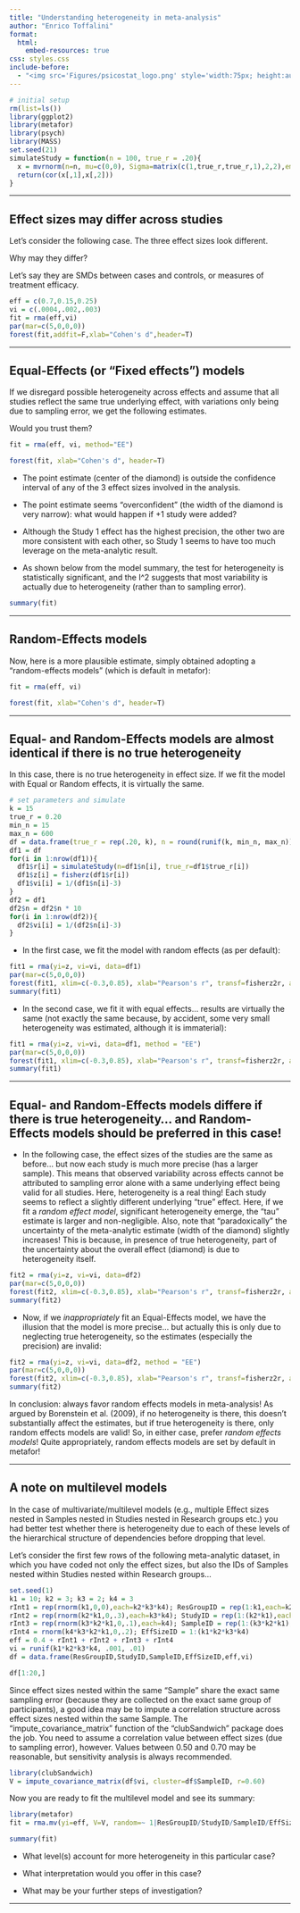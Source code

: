 ```yaml
---
title: "Understanding heterogeneity in meta-analysis"
author: "Enrico Toffalini"
format: 
  html:
    embed-resources: true
css: styles.css
include-before:
  - "<img src='Figures/psicostat_logo.png' style='width:75px; height:auto; display:block;margin:0 auto 20px;' alt='Logo'>"
---
```


```r

# initial setup
rm(list=ls())
library(ggplot2)
library(metafor)
library(psych)
library(MASS)
set.seed(21)
simulateStudy = function(n = 100, true_r = .20){
  x = mvrnorm(n=n, mu=c(0,0), Sigma=matrix(c(1,true_r,true_r,1),2,2),empirical=F)
  return(cor(x[,1],x[,2]))
}
```

--------------------------------------------------------------------

## Effect sizes may differ across studies

Let's consider the following case. The three effect sizes look different. 

Why may they differ? 

Let's say they are SMDs between cases and controls, or measures of treatment efficacy. 

```r
eff = c(0.7,0.15,0.25)
vi = c(.0004,.002,.003)
fit = rma(eff,vi)
par(mar=c(5,0,0,0))
forest(fit,addfit=F,xlab="Cohen's d",header=T)
```

--------------------------------------------------------------------

## Equal-Effects (or "Fixed effects") models

If we disregard possible heterogeneity across effects and assume that all studies reflect the same true underlying effect, with variations only being due to sampling error, we get the following estimates.

Would you trust them?

```r
fit = rma(eff, vi, method="EE")

forest(fit, xlab="Cohen's d", header=T)
```

- The point estimate (center of the diamond) is outside the confidence interval of any of the 3 effect sizes involved in the analysis.

- The point estimate seems "overconfident" (the width of the diamond is very narrow): what would happen if +1 study were added?

- Although the Study 1 effect has the highest precision, the other two are more consistent with each other, so Study 1 seems to have too much leverage on the meta-analytic result.

- As shown below from the model summary, the test for heterogeneity is statistically significant, and the I^2 suggests that most variability is actually due to heterogeneity (rather than to sampling error). 

```r
summary(fit)
```

--------------------------------------------------------------------

## Random-Effects models

Now, here is a more plausible estimate, simply obtained adopting a "random-effects models" (which is default in metafor):

```r
fit = rma(eff, vi)

forest(fit, xlab="Cohen's d", header=T)
```

--------------------------------------------------------------------

## Equal- and Random-Effects models are almost identical if there is no true heterogeneity

In this case, there is no true heterogeneity in effect size. If we fit the model with Equal or Random effects, it is virtually the same.

```r
# set parameters and simulate
k = 15
true_r = 0.20
min_n = 15
max_n = 600
df = data.frame(true_r = rep(.20, k), n = round(runif(k, min_n, max_n)), r = NA, z = NA, vi = NA)
df1 = df
for(i in 1:nrow(df1)){
  df1$r[i] = simulateStudy(n=df1$n[i], true_r=df1$true_r[i])
  df1$z[i] = fisherz(df1$r[i])
  df1$vi[i] = 1/(df1$n[i]-3)
}
df2 = df1
df2$n = df2$n * 10
for(i in 1:nrow(df2)){
  df2$vi[i] = 1/(df2$n[i]-3)
}
```

- In the first case, we fit the model with random effects (as per default):

```r
fit1 = rma(yi=z, vi=vi, data=df1)
par(mar=c(5,0,0,0))
forest(fit1, xlim=c(-0.3,0.85), xlab="Pearson's r", transf=fisherz2r, at=seq(-0.2,.6,.1), header=T)
summary(fit1)
```

- In the second case, we fit it with equal effects... results are virtually the same (not exactly the same because, by accident, some very small heterogeneity was estimated, although it is immaterial):

```r
fit1 = rma(yi=z, vi=vi, data=df1, method = "EE")
par(mar=c(5,0,0,0))
forest(fit1, xlim=c(-0.3,0.85), xlab="Pearson's r", transf=fisherz2r, at=seq(-0.2,.6,.1), header=T)
summary(fit1)
```

--------------------------------------------------------------------

## Equal- and Random-Effects models differe if there is true heterogeneity... and Random-Effects models should be preferred in this case!

- In the following case, the effect sizes of the studies are the same as before... but now each study is much more precise (has a larger sample). This means that observed variability across effects cannot be attributed to sampling error alone with a same underlying effect being valid for all studies. Here, heterogeneity is a real thing! Each study seems to reflect a slightly different underlying "true" effect. Here, if we fit a *random effect model*, significant heterogeneity emerge, the "tau" estimate is larger and non-negligible. Also, note that "paradoxically" the uncertainty of the meta-analytic estimate (width of the diamond) slightly increases! This is because, in presence of true heterogeneity, part of the uncertainty about the overall effect (diamond) is due to heterogeneity itself.

```r
fit2 = rma(yi=z, vi=vi, data=df2)
par(mar=c(5,0,0,0))
forest(fit2, xlim=c(-0.3,0.85), xlab="Pearson's r", transf=fisherz2r, at=seq(-0.2,.6,.1), header=T)
summary(fit2)
```

- Now, if we *inappropriately* fit an Equal-Effects model, we have the illusion that the model is more precise... but actually this is only due to neglecting true heterogeneity, so the estimates (especially the precision) are invalid:

```r
fit2 = rma(yi=z, vi=vi, data=df2, method = "EE")
par(mar=c(5,0,0,0))
forest(fit2, xlim=c(-0.3,0.85), xlab="Pearson's r", transf=fisherz2r, at=seq(-0.2,.6,.1), header=T)
summary(fit2)
```


In conclusion: always favor random effects models in meta-analysis! As argued by Borenstein et al. (2009), if no heterogeneity is there, this doesn't substantially affect the estimates, but if true heterogeneity is there, only random effects models are valid! So, in either case, prefer *random effects models*! Quite appropriately, random effects models are set by default in metafor!

--------------------------------------------------------------------

## A note on multilevel models

In the case of multivariate/multilevel models (e.g., multiple Effect sizes nested in Samples nested in Studies nested in Research groups etc.) you had better test whether there is heterogeneity due to each of these levels of the hierarchical structure of dependencies before dropping that level. 

Let's consider the first few rows of the following meta-analytic dataset, in which you have coded not only the effect sizes, but also the IDs of Samples nested within Studies nested within Research groups...

```r
set.seed(1)
k1 = 10; k2 = 3; k3 = 2; k4 = 3
rInt1 = rep(rnorm(k1,0,0),each=k2*k3*k4); ResGroupID = rep(1:k1,each=k2*k3*k4)
rInt2 = rep(rnorm(k2*k1,0,.3),each=k3*k4); StudyID = rep(1:(k2*k1),each=k3*k4)
rInt3 = rep(rnorm(k3*k2*k1,0,.1),each=k4); SampleID = rep(1:(k3*k2*k1),each=k4)
rInt4 = rnorm(k4*k3*k2*k1,0,.2); EffSizeID = 1:(k1*k2*k3*k4)
eff = 0.4 + rInt1 + rInt2 + rInt3 + rInt4
vi = runif(k1*k2*k3*k4, .001, .01)
df = data.frame(ResGroupID,StudyID,SampleID,EffSizeID,eff,vi)
```

```r
df[1:20,]
```

Since effect sizes nested within the same "Sample" share the exact same sampling error (because they are collected on the exact same group of participants), a good idea may be to impute a correlation structure across effect sizes nested within the same Sample. The "impute_covariance_matrix" function of the "clubSandwich" package does the job. You need to assume a correlation value between effect sizes (due to sampling error), however. Values between 0.50 and 0.70 may be reasonable, but sensitivity analysis is always recommended.

```r
library(clubSandwich)
V = impute_covariance_matrix(df$vi, cluster=df$SampleID, r=0.60)
```

Now you are ready to fit the multilevel model and see its summary:

```r
library(metafor)
fit = rma.mv(yi=eff, V=V, random=~ 1|ResGroupID/StudyID/SampleID/EffSizeID, data=df)
```

```r
summary(fit)
```

- What level(s) account for more heterogeneity in this particular case?

- What interpretation would you offer in this case?

- What may be your further steps of investigation?

--------------------------------------------------------------------

